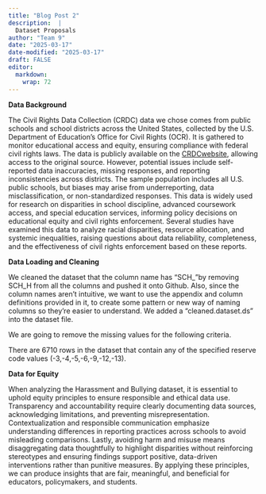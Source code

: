 ```yaml
---
title: "Blog Post 2"
description:  |
  Dataset Proposals
author: "Team 9"
date: "2025-03-17"
date-modified: "2025-03-17"
draft: FALSE
editor: 
  markdown: 
    wrap: 72
---
```


**Data Background**

The Civil Rights Data Collection (CRDC) data we chose comes from public
schools and school districts across the United States, collected by the
U.S. Department of Education’s Office for Civil Rights (OCR). It is
gathered to monitor educational access and equity, ensuring compliance
with federal civil rights laws. The data is publicly available on the
[CRDCwebsite](https://ocrdata.ed.gov/), allowing access to the original
source. However, potential issues include self-reported data
inaccuracies, missing responses, and reporting inconsistencies across
districts. The sample population includes all U.S. public schools, but
biases may arise from underreporting, data misclassification, or
non-standardized responses. This data is widely used for research on
disparities in school discipline, advanced coursework access, and
special education services, informing policy decisions on educational
equity and civil rights enforcement. Several studies have examined this
data to analyze racial disparities, resource allocation, and systemic
inequalities, raising questions about data reliability, completeness,
and the effectiveness of civil rights enforcement based on these
reports.

**Data Loading and Cleaning**

We cleaned the dataset that the column name has “SCH\_”by removing SCH_H
from all the columns and pushed it onto Github. Also, since the column
names aren’t intuitive, we want to use the appendix and column
definitions provided in it, to create some pattern or new way of naming
columns so they’re easier to understand. We added a “cleaned.dataset.ds”
into the dataset file.

We are going to remove the missing values for the following criteria. 

There are 6710 rows in the dataset that contain any of the specified
reserve code values (-3,-4,-5,-6,-9,-12,-13).

**Data for Equity**

When analyzing the Harassment and Bullying dataset, it is essential to
uphold equity principles to ensure responsible and ethical data use.
Transparency and accountability require clearly documenting data
sources, acknowledging limitations, and preventing misrepresentation.
Contextualization and responsible communication emphasize understanding
differences in reporting practices across schools to avoid misleading
comparisons. Lastly, avoiding harm and misuse means disaggregating data
thoughtfully to highlight disparities without reinforcing stereotypes
and ensuring findings support positive, data-driven interventions rather
than punitive measures. By applying these principles, we can produce
insights that are fair, meaningful, and beneficial for educators,
policymakers, and students.
